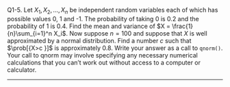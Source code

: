 \if \QLABELS1 Q1-5. \fi
Let $X_1,X_2, \dots ,X_n$ be independent random variables each of which has possible values 0, 1 and -1. 
The probability of taking 0 is 0.2 and the probability of 1 is 0.4. 
Find the mean and variance of $X = \frac{1}{n}\sum_{i=1}^n X_i$. Now suppose $n = 100$ and suppose that $X$ is well approximated by a normal distribution. Find a number $c$ such that $\prob[{X>c }]$ is approximately 0.8.
Write your answer as a call to `qnorm()`. Your call to qnorm may involve specifying any necessary numerical calculations that you can’t work out without access to a computer or calculator.

----------


